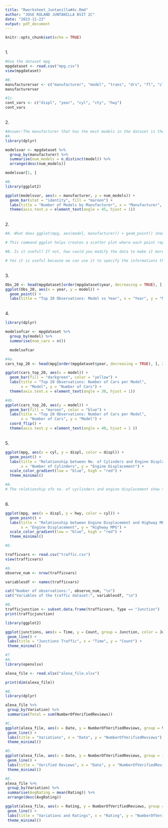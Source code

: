 ```yaml
---
title: "Rworksheet_Juntanilla#4c.Rmd"
author: "JOSE ROLAND JUNTANILLA BSIT 2C"
date: "2023-11-23"
output: pdf_document
---
```


```r
knitr::opts_chunk$set(echo = TRUE)
```
\
1.
```r
#Use the dataset mpg
mpgdataset <- read.csv("mpg.csv")
view(mpgdataset)
```
```r
#B.
manufacturervar <- c("manufacturer", "model", "trans", "drv", "fl", "class")
manufacturervar

```

```r
#1c.
cont_vars <- c("displ", "year", "cyl", "cty", "hwy")
cont_vars
```

\
2.
```r
#Answer:The manufacturer that has the most models in the dataset is the dodge manufacturer and the model that has the most variations is 
#A.
library(dplyr)

modelsvar <- mpgdataset %>%
  group_by(manufacturer) %>%
  summarise(num_models = n_distinct(model)) %>%
  arrange(desc(num_models))

modelsvar[1, ]

```
```r
#B.
library(ggplot2)

ggplot(modelsvar, aes(x = manufacturer, y = num_models)) +
  geom_bar(stat = "identity", fill = "maroon") +
  labs(title = "Number of Models by Manufacturer", x = "Manufacturer", y = "Number of Models") +
  theme(axis.text.x = element_text(angle = 45, hjust = 1))
```
\
2.
```r
#A. What does ggplot(mpg, aes(model, manufacturer)) + geom_point() show?

# This command ggplot helps creates a scatter plot where each point represents a car model, positioned along the x-axis by the model name and along the y-axis by the manufacturer.

#B. Is it useful? If not, how could you modify the data to make it more informative?

# Yes it is useful because we can use it to specify the informations that we want in a certain datasets like for example in our dataset mpg.csv.
```

\
3.
```r
Obs_20 <- head(mpgdataset[order(mpgdataset$year, decreasing = TRUE), ], 20)
ggplot(Obs_20, aes(x = year, y = model)) +
  geom_point() +
  labs(title = "Top 20 Observations: Model vs Year", x = "Year", y = "Model") + theme(axis.text.x = element_text(angle = 30, hjust = 1))
```

\
4.
```r
library(dplyr)

modelsofcar <- mpgdataset %>%
  group_by(model) %>%
  summarise(num_cars = n())

  modelsofcar
```

```r
#4a.
cars_top_20 <- head(mpg[order(mpgdataset$year, decreasing = TRUE), ], 20)

ggplot(cars_top_20, aes(x = model)) +
  geom_bar(fill = "darkgreen", color = "yellow") +
  labs(title = "Top 20 Observations: Number of Cars per Model",
       x = "Model", y = "Number of Cars") +
  theme(axis.text.x = element_text(angle = 30, hjust = 1))
```

```r
#4b.
ggplot(cars_top_20, aes(y = model)) +
  geom_bar(fill = "maroon", color = "blue") +
  labs(title = "Top 20 Observations: Number of Cars per Model",
       x = "Number of Cars", y = "Model") +
  coord_flip() +
  theme(axis.text.y = element_text(angle = 40, hjust = 1 ))
```
\
5.
```r

ggplot(mpg, aes(x = cyl, y = displ, color = displ)) +
  geom_point() +
  labs(title = "Relationship between No. of Cylinders and Engine Displacement",
       x = "Number of Cylinders", y = "Engine Displacement") +
  scale_color_gradient(low = "blue", high = "red") +
  theme_minimal()

#A.
# The relationship ofn no. of cyclinders and engine displacement show that the higher the cyclinder is the higher the engine displacement.
```
\
6.
```r
ggplot(mpg, aes(x = displ, y = hwy, color = cyl)) +
  geom_point() +
  labs(title = "Relationship between Engine Displacement and Highway MPG",
       x = "Engine Displacement", y = "Highway MPG") +
  scale_color_gradient(low = "blue", high = "red") +
  theme_minimal()
```
```r
#6.

trafficvars <- read.csv("traffic.csv")
view(trafficvars)
```

```r
#A.
observe_num <- nrow(trafficvars)

variablesdf <- names(trafficvars)

cat("Number of observations:", observe_num, "\n")
cat("Variables of the traffic dataset:", variablesdf, "\n")
```

```r
#B.
trafficjunction <- subset.data.frame(trafficvars, Type == "Junction")
print(trafficjunction)
```

```r
library(ggplot2)

ggplot(junctions, aes(x = Time, y = Count, group = Junction, color = Junction)) +
 geom_line() +
 labs(title = "Junctions Traffic", x = "Time", y = "Count") +
 theme_minimal()
```

```r
#7
#A.
library(openxlsx)

alexa_file <- read.xlsx("alexa_file.xlsx")

print(dim(alexa_file))
```
```r
#B.
library(dplyr)

alexa_file %>%
 group_by(Variation) %>%
 summarise(Total = sum(NumberOfVerifiedReviews))
```

```r
#C.
ggplot(alexa_file, aes(x = Date, y = NumberOfVerifiedReviews, group = Variation, color = Variation)) +
 geom_line() +
 labs(title = "Variations", x = "Date", y = "NumberOfVerifiedReviews") +
 theme_minimal()
```
```r
#D.
ggplot(alexa_file, aes(x = Date, y = NumberOfVerifiedReviews, group = 1)) +
 geom_line() +
 labs(title = "Verified Reviews", x = "Date", y = "NumberOfVerifiedReviews") +
 theme_minimal()
```
```r
#E.
alexa_file %>%
 group_by(Variation) %>%
 summarise(AvgRating = mean(Rating)) %>%
 arrange(desc(AvgRating))

ggplot(alexa_file, aes(x = Rating, y = NumberOfVerifiedReviews, group = Variation, color = Variation)) +
 geom_line() +
 labs(title = "Variations and Ratings", x = "Rating", y = "NumberOfVerifiedReviews") +
 theme_minimal()
```

